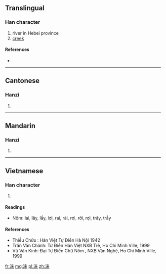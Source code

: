 {{also|淶}}
==Translingual==

===Han character===
{{Han char|rn=85|rad=水|as=07|sn=10|four=|canj=水木廿 (EDT)}}

# river in Hebei province
# [[creek]]

====References====
* {{Han ref|kx=0627.311|hdz=31620.100|uh=6D9E|ud=28062}}

----

==Cantonese==

===Hanzi===
{{yue-hanzi|jyut=|y=loi4|tra=淶}}

# {{defn|lang=yue|sort=水07}}

----

==Mandarin==

===Hanzi===
{{cmn-hanzi|tra=淶|pin=[[guō]] ([[guo1]]), [[lái]] ([[lai2]])|wg=kuo<sup>1</sup>, lai<sup>2</sup>}}

# {{defn|lang=cmn|sort=水07}}

----

==Vietnamese==

===Han character===
{{vi-hantu|lai|rs=水07}}

# {{defn|lang=vi|sort=水07}}

====Readings====
* Nôm: lai, lây, lầy, lơi, rai, rài, rơi, rời, rợi, trây, trầy

====References====
* Thiều Chửu : Hán Việt Tự Điển  Hà Nội 1942
* Trần Văn Chánh: Từ Điển Hán Việt NXB Trẻ, Ho Chi Minh Ville, 1999
* Vũ Văn Kính: Đại Tự Điển Chữ Nôm , NXB Văn Nghệ, Ho Chi Minh Ville, 1999

[[fr:涞]]
[[mg:涞]]
[[pl:涞]]
[[zh:涞]]